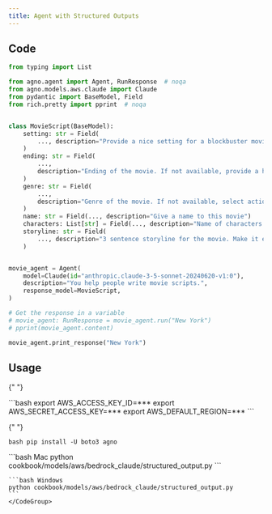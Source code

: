 ```yaml
---
title: Agent with Structured Outputs
---
```


## Code

```python cookbook/models/aws/bedrock_claude/structured_output.py
from typing import List

from agno.agent import Agent, RunResponse  # noqa
from agno.models.aws.claude import Claude
from pydantic import BaseModel, Field
from rich.pretty import pprint  # noqa


class MovieScript(BaseModel):
    setting: str = Field(
        ..., description="Provide a nice setting for a blockbuster movie."
    )
    ending: str = Field(
        ...,
        description="Ending of the movie. If not available, provide a happy ending.",
    )
    genre: str = Field(
        ...,
        description="Genre of the movie. If not available, select action, thriller or romantic comedy.",
    )
    name: str = Field(..., description="Give a name to this movie")
    characters: List[str] = Field(..., description="Name of characters for this movie.")
    storyline: str = Field(
        ..., description="3 sentence storyline for the movie. Make it exciting!"
    )


movie_agent = Agent(
    model=Claude(id="anthropic.claude-3-5-sonnet-20240620-v1:0"),
    description="You help people write movie scripts.",
    response_model=MovieScript,
)

# Get the response in a variable
# movie_agent: RunResponse = movie_agent.run("New York")
# pprint(movie_agent.content)

movie_agent.print_response("New York")
```

## Usage

<Steps>
  <Snippet file="create-venv-step.mdx" />

{" "}

<Step title="Set your AWS Credentials">
  ```bash export AWS_ACCESS_KEY_ID=*** export AWS_SECRET_ACCESS_KEY=*** export
  AWS_DEFAULT_REGION=*** ```
</Step>

{" "}

<Step title="Install libraries">```bash pip install -U boto3 agno ```</Step>

  <Step title="Run Agent">
    <CodeGroup>
    ```bash Mac
    python cookbook/models/aws/bedrock_claude/structured_output.py
    ```

    ```bash Windows
    python cookbook/models/aws/bedrock_claude/structured_output.py
    ```
    </CodeGroup>

  </Step>
</Steps>
